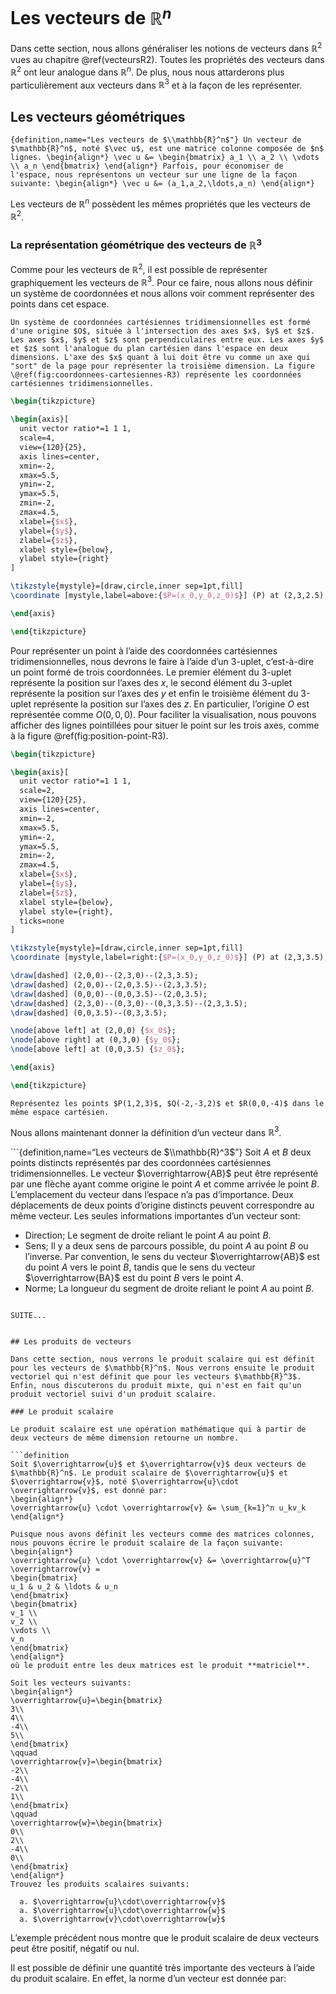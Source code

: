 # Les vecteurs de $\mathbb{R}^n$ {#vecteursRn}

Dans cette section, nous allons généraliser les notions de vecteurs dans $\mathbb{R}^2$ vues au chapitre \@ref(vecteursR2). Toutes les propriétés des vecteurs dans $\mathbb{R}^2$ ont leur analogue dans $\mathbb{R}^n$. De plus, nous nous attarderons plus particulièrement aux vecteurs dans $\mathbb{R}^3$ et à la façon de les représenter.

## Les vecteurs géométriques

```{definition,name="Les vecteurs de $\\mathbb{R}^n$"}
Un vecteur de $\mathbb{R}^n$, noté $\vec u$, est une matrice colonne composée de $n$ lignes.
\begin{align*}
\vec u &= \begin{bmatrix}
a_1 \\
a_2 \\
\vdots \\
a_n
\end{bmatrix}
\end{align*}
Parfois, pour économiser de l'espace, nous représentons un vecteur sur une ligne de la façon suivante:
\begin{align*}
\vec u &= (a_1,a_2,\ldots,a_n)
\end{align*}
```

Les vecteurs de $\mathbb{R}^n$ possèdent les mêmes propriétés que les vecteurs de $\mathbb{R}^2$.

### La représentation géométrique des vecteurs de $\mathbb{R}^3$

Comme pour les vecteurs de $\mathbb{R}^2$, il est possible de représenter graphiquement les vecteurs de $\mathbb{R}^3$. Pour ce faire, nous allons nous définir un système de coordonnées et nous allons voir comment représenter des points dans cet espace.

```definition
Un système de coordonnées cartésiennes tridimensionnelles est formé d'une origine $O$, située à l'intersection des axes $x$, $y$ et $z$. Les axes $x$, $y$ et $z$ sont perpendiculaires entre eux. Les axes $y$ et $z$ sont l'analogue du plan cartésien dans l'espace en deux dimensions. L'axe des $x$ quant à lui doit être vu comme un axe qui "sort" de la page pour représenter la troisième dimension. La figure \@ref(fig:coordonnees-cartesiennes-R3) représente les coordonnées cartésiennes tridimensionnelles.
```

```tikz
\begin{tikzpicture}

\begin{axis}[
  unit vector ratio*=1 1 1,
  scale=4,
  view={120}{25},
  axis lines=center,
  xmin=-2,
  xmax=5.5,
  ymin=-2,
  ymax=5.5,
  zmin=-2,
  zmax=4.5,
  xlabel={$x$},
  ylabel={$y$},
  zlabel={$z$},
  xlabel style={below},
  ylabel style={right}
]

\tikzstyle{mystyle}=[draw,circle,inner sep=1pt,fill]
\coordinate [mystyle,label=above:{$P=(x_0,y_0,z_0)$}] (P) at (2,3,2.5);

\end{axis}

\end{tikzpicture}
```

Pour représenter un point à l'aide des coordonnées cartésiennes tridimensionnelles, nous devrons le faire à l'aide d'un 3-uplet, c'est-à-dire un point formé de trois coordonnées. 
\begin{align*}
P(x_1,y_1,z_1)
\end{align*}
Le premier élément du 3-uplet représente la position sur l'axes des $x$, le second élément du 3-uplet représente la position sur l'axes des $y$ et enfin le troisième élément du 3-uplet représente la position sur l'axes des $z$. En particulier, l'origine $O$ est représentée comme $O(0,0,0)$. Pour faciliter la visualisation, nous pouvons afficher des lignes pointillées pour situer le point sur les trois axes, comme à la figure \@ref(fig:position-point-R3).

```tikz
\begin{tikzpicture}

\begin{axis}[
  unit vector ratio*=1 1 1,
  scale=2,
  view={120}{25},
  axis lines=center,
  xmin=-2,
  xmax=5.5,
  ymin=-2,
  ymax=5.5,
  zmin=-2,
  zmax=4.5,
  xlabel={$x$},
  ylabel={$y$},
  zlabel={$z$},
  xlabel style={below},
  ylabel style={right},
  ticks=none
]

\tikzstyle{mystyle}=[draw,circle,inner sep=1pt,fill]
\coordinate [mystyle,label=right:{$P=(x_0,y_0,z_0)$}] (P) at (2,3,3.5);

\draw[dashed] (2,0,0)--(2,3,0)--(2,3,3.5);
\draw[dashed] (2,0,0)--(2,0,3.5)--(2,3,3.5);
\draw[dashed] (0,0,0)--(0,0,3.5)--(2,0,3.5);
\draw[dashed] (2,3,0)--(0,3,0)--(0,3,3.5)--(2,3,3.5);
\draw[dashed] (0,0,3.5)--(0,3,3.5);

\node[above left] at (2,0,0) {$x_0$};
\node[above right] at (0,3,0) {$y_0$};
\node[above left] at (0,0,3.5) {$z_0$};

\end{axis}

\end{tikzpicture}
```

```example
Représentez les points $P(1,2,3)$, $Q(-2,-3,2)$ et $R(0,0,-4)$ dans le même espace cartésien.
```

Nous allons maintenant donner la définition d'un vecteur dans $\mathbb{R}^3$.

```{definition,name="Les vecteurs de $\\mathbb{R}^3$"}
Soit $A$ et $B$ deux points distincts représentés par des coordonnées cartésiennes tridimensionnelles. Le vecteur $\overrightarrow{AB}$ peut être représenté par une flèche ayant comme origine le point $A$ et comme arrivée le point $B$. L'emplacement du vecteur dans l'espace n'a pas d'importance. Deux déplacements de deux points d'origine distincts peuvent correspondre au même vecteur. Les seules informations importantes d'un vecteur sont:

  - Direction; Le segment de droite reliant le point $A$ au point $B$.
  - Sens; Il y a deux sens de parcours possible, du point $A$ au point $B$ ou l'inverse. Par convention, le sens du vecteur $\overrightarrow{AB}$ est du point $A$ vers le point $B$, tandis que le sens du vecteur $\overrightarrow{BA}$ est du point $B$ vers le point $A$.
  - Norme; La longueur du segment de droite reliant le point $A$ au point $B$.


```

SUITE...


## Les produits de vecteurs

Dans cette section, nous verrons le produit scalaire qui est définit pour les vecteurs de $\mathbb{R}^n$. Nous verrons ensuite le produit vectoriel qui n'est définit que pour les vecteurs $\mathbb{R}^3$. Enfin, nous discuterons du produit mixte, qui n'est en fait qu'un produit vectoriel suivi d'un produit scalaire.

### Le produit scalaire

Le produit scalaire est une opération mathématique qui à partir de deux vecteurs de même dimension retourne un nombre.

```definition
Soit $\overrightarrow{u}$ et $\overrightarrow{v}$ deux vecteurs de $\mathbb{R}^n$. Le produit scalaire de $\overrightarrow{u}$ et $\overrightarrow{v}$, noté $\overrightarrow{u}\cdot \overrightarrow{v}$, est donné par:
\begin{align*}
\overrightarrow{u} \cdot \overrightarrow{v} &= \sum_{k=1}^n u_kv_k
\end{align*}

Puisque nous avons définit les vecteurs comme des matrices colonnes, nous pouvons écrire le produit scalaire de la façon suivante:
\begin{align*}
\overrightarrow{u} \cdot \overrightarrow{v} &= \overrightarrow{u}^T \overrightarrow{v} = 
\begin{bmatrix}
u_1 & u_2 & \ldots & u_n
\end{bmatrix}
\begin{bmatrix}
v_1 \\
v_2 \\
\vdots \\
v_n
\end{bmatrix}
\end{align*}
où le produit entre les deux matrices est le produit **matriciel**.
```

```example
Soit les vecteurs suivants:
\begin{align*}
\overrightarrow{u}=\begin{bmatrix}
3\\
4\\
-4\\
5\\
\end{bmatrix}
\qquad 
\overrightarrow{v}=\begin{bmatrix}
-2\\
-4\\
-2\\
1\\
\end{bmatrix}
\qquad 
\overrightarrow{w}=\begin{bmatrix}
0\\
2\\
-4\\
0\\
\end{bmatrix}
\end{align*}
Trouvez les produits scalaires suivants:

  a. $\overrightarrow{u}\cdot\overrightarrow{v}$
  a. $\overrightarrow{u}\cdot\overrightarrow{w}$
  a. $\overrightarrow{v}\cdot\overrightarrow{w}$

```

L'exemple précédent nous montre que le produit scalaire de deux vecteurs peut être positif, négatif ou nul.

Il est possible de définir une quantité très importante des vecteurs à l'aide du produit scalaire. En effet, la norme d'un vecteur est donnée par:

























